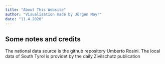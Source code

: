 ```yaml
---
title: "About This Website"
author: "Visualisation made by Jürgen Mayr"
date: "11.4.2020"
---
```


## Some notes and credits

The national data source is the github repository Umberto Rosini. The local data of South Tyrol is providet by the daily Zivilschutz publication
